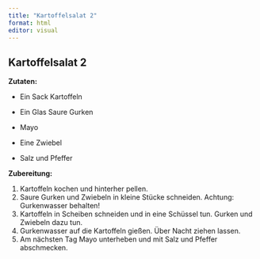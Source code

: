 ```yaml
---
title: "Kartoffelsalat 2"
format: html
editor: visual
---
```


## Kartoffelsalat 2

**Zutaten:**

-   Ein Sack Kartoffeln

-   Ein Glas Saure Gurken

-   Mayo

-   Eine Zwiebel

-   Salz und Pfeffer

**Zubereitung:**

1.  Kartoffeln kochen und hinterher pellen.
2.  Saure Gurken und Zwiebeln in kleine Stücke schneiden. Achtung: Gurkenwasser behalten!
3.  Kartoffeln in Scheiben schneiden und in eine Schüssel tun. Gurken und Zwiebeln dazu tun.
4.  Gurkenwasser auf die Kartoffeln gießen. Über Nacht ziehen lassen.
5.  Am nächsten Tag Mayo unterheben und mit Salz und Pfeffer abschmecken.
